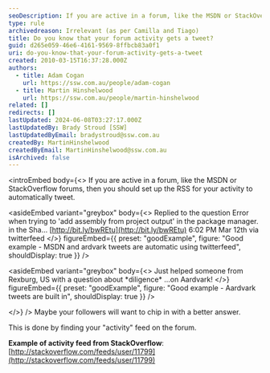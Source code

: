 ```yaml
---
seoDescription: If you are active in a forum, like the MSDN or StackOverflow forums, then you should set up the RSS for your activity to automatically tweet.
type: rule
archivedreason: Irrelevant (as per Camilla and Tiago)
title: Do you know that your forum activity gets a tweet?
guid: d265e059-46e6-4161-9569-8ffbcb83a0f1
uri: do-you-know-that-your-forum-activity-gets-a-tweet
created: 2010-03-15T16:37:28.000Z
authors:
  - title: Adam Cogan
    url: https://ssw.com.au/people/adam-cogan
  - title: Martin Hinshelwood
    url: https://ssw.com.au/people/martin-hinshelwood
related: []
redirects: []
lastUpdated: 2024-06-08T03:27:17.000Z
lastUpdatedBy: Brady Stroud [SSW]
lastUpdatedByEmail: bradystroud@ssw.com.au
createdBy: MartinHinshelwood
createdByEmail: MartinHinshelwood@ssw.com.au
isArchived: false
---
```


<introEmbed
  body={<>
If you are active in a forum, like the MSDN or StackOverflow forums, then you should set up the RSS for your activity to automatically tweet.


<asideEmbed
  variant="greybox"
  body={<>
    Replied to the question Error when trying to 'add assembly from project output' in the package manager. in the Sha... [http://bit.ly/bwREtu](http://bit.ly/bwREtu)
6:02 PM Mar 12th via twitterfeed
  </>}
  figureEmbed={{
    preset: "goodExample",
    figure: "Good example - MSDN and ardvark tweets are automatic using twitterfeed",
    shouldDisplay: true
  }}
/>



<asideEmbed
  variant="greybox"
  body={<>
    Just helped someone from Rexburg, US with a question about \*diligence\* ...on Aardvark!
  </>}
  figureEmbed={{
    preset: "goodExample",
    figure: "Good example - Aardvark tweets are built in",
    shouldDisplay: true
  }}
/>

  </>}
/>
Maybe your followers will want to chip in with a better answer.

This is done by finding your "activity" feed on the forum.

**Example of activity feed from StackOverflow**: [http://stackoverflow.com/feeds/user/11799](http://stackoverflow.com/feeds/user/11799)
